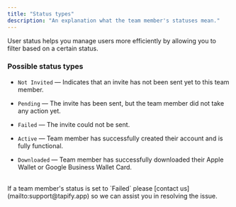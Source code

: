 ```yaml
---
title: "Status types"
description: "An explanation what the team member's statuses mean."
---
```


User status helps you manage users more efficiently by allowing you to filter based on a certain status.

### Possible status types

* `Not Invited` — Indicates that an invite has not been sent yet to this team member.

* `Pending` — The invite has been sent, but the team member did not take any action yet.

* `Failed` — The invite could not be sent.

* `Active` — Team member has successfully created their account and is fully functional.

* `Downloaded` — Team member has successfully downloaded their Apple Wallet or Google Business Wallet Card.

<br />

<Info>
  If a team member's status is set to `Failed` please [contact us](mailto:support@tapify.app) so we can assist you in resolving the issue.
</Info>

